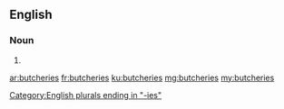 ==English==

===Noun===
{{head|en}}

# {{plural of|butchery}}

[[Category:English plurals ending in "-ies"]]

[[ar:butcheries]]
[[fr:butcheries]]
[[ku:butcheries]]
[[mg:butcheries]]
[[my:butcheries]]